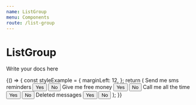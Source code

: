 ```yaml
---
name: ListGroup
menu: Components
route: /list-group
---
```



# ListGroup

Write your docs here

<Playground>
	{() => {
		const styleExample = {
			marginLeft: 12,
		};
		return (
			<ListGroup>
				<Item>
					Send me sms reminders
					<ButtonGroup size="small" name="example-default-1" css={styleExample}>
						<Button value="yes">Yes</Button>
						<Button value="no">No</Button>
					</ButtonGroup>
				</Item>
				<Item>
					Give me free money
					<ButtonGroup size="small" name="example-default-2" css={styleExample}>
						<Button value="yes">Yes</Button>
						<Button value="no">No</Button>
					</ButtonGroup>
				</Item>
				<Item>
					Call me all the time
					<ButtonGroup size="small" name="example-default-3" css={styleExample}>
						<Button value="yes">Yes</Button>
						<Button value="no">No</Button>
					</ButtonGroup>
				</Item>
				<Item>
					Deleted messages
					<ButtonGroup size="small" name="example-default-4" css={styleExample}>
						<Button value="yes">Yes</Button>
						<Button value="no">No</Button>
					</ButtonGroup>
				</Item>
			</ListGroup>
		);
	}}
</Playground>
<Props of={ListGroup} />
